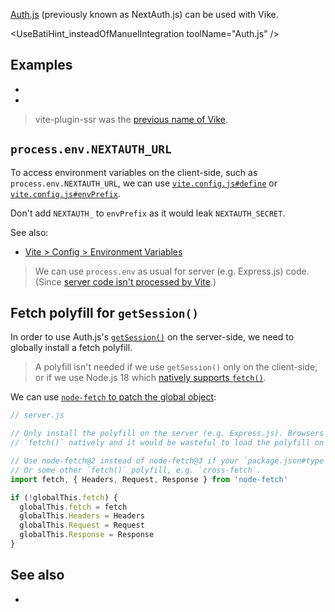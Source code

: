 
[Auth.js](https://authjs.dev/) (previously known as NextAuth.js) can be used with Vike.

<UseBatiHint_insteadOfManuelIntegration toolName="Auth.js" />

## Examples

 - <Example timestamp="2022.07" repo="iMrDJAi/vps-nextauth-example" />
 - <Example timestamp="2021.07" repo="s-kris/vite-ssr-next-auth" />

> vite-plugin-ssr was the [previous name of Vike](https://vite-plugin-ssr.com/vike).

## `process.env.NEXTAUTH_URL`

To access environment variables on the client-side, such as `process.env.NEXTAUTH_URL`, we can use
[`vite.config.js#define`](https://vitejs.dev/config/#define)
or
[`vite.config.js#envPrefix`](https://vitejs.dev/config/#envprefix).

<Warning>Don't add `NEXTAUTH_` to `envPrefix` as it would leak `NEXTAUTH_SECRET`.</Warning>

See also:
- [Vite > Config > Environment Variables](https://vitejs.dev/config/#environment-variables)

> We can use `process.env` as usual for server (e.g. Express.js) code. (Since [server code isn't processed by Vite](https://github.com/vikejs/vike/issues/562).)


## Fetch polyfill for `getSession()`

In order to use Auth.js's [`getSession()`](https://authjs.dev/reference/utilities/#getsession) on the server-side, we need to globally install a fetch polyfill.

> A polyfill isn't needed if we use `getSession()` only on the client-side, or if we use Node.js 18 which [natively supports `fetch()`](https://nodejs.org/en/blog/announcements/v18-release-announce/#fetch-experimental).

We can use [`node-fetch` to patch the global object](https://github.com/node-fetch/node-fetch#providing-global-access):

```js
// server.js

// Only install the polyfill on the server (e.g. Express.js). Browsers already implement
// `fetch()` natively and it would be wasteful to load the polyfill on the browser-side.

// Use node-fetch@2 instead of node-fetch@3 if your `package.json#type` isn't `"module"`.
// Or some other `fetch()` polyfill, e.g. `cross-fetch`.
import fetch, { Headers, Request, Response } from 'node-fetch'

if (!globalThis.fetch) {
  globalThis.fetch = fetch
  globalThis.Headers = Headers
  globalThis.Request = Request
  globalThis.Response = Response
}
```

## See also

- <Link href="/auth" />
